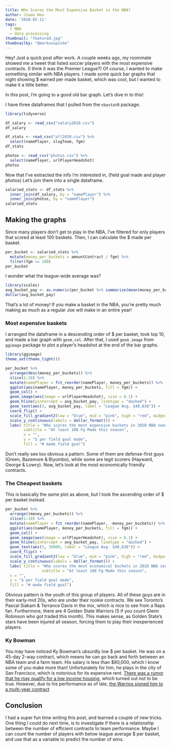 ```yaml
---
title: Who Scores the Most Expensive Basket in the NBA?
author: Jiwan Heo
date: '2020-02-11'
tags:
  - NBA
  - data processing
thumbnail: "featured.jpg"
thumbnailby: "@markusspiske"
---
```


Hey! Just a quick post after work. A couple weeks ago, my roommate showed me a tweet that listed soccer players with the most expensive contracts. (I think it was the Premier League?) Of course, I wanted to make something similar with NBA players. I made some quick bar graphs that night showing $ earned per made basket, which was cool, but I wanted to make it a little better. 

In this post, I'm going to  a good old bar graph. Let's dive in to this!

I have three dataframes that I pulled from the `nbastatR` package. 

```r
library(tidyverse)

df_salary <- read_csv("salary2020.csv")
df_salary
```

```r
df_stats <- read_csv("all2020.csv") %>% 
  select(namePlayer, slugTeam, fgm) 
df_stats
```

```r
photos <- read_csv("photos.csv") %>% 
  select(namePlayer, urlPlayerHeadshot)
photos
```

Now that I've extracted the info I'm interested in, (field goal made and player photos) Let's join them into a single dataframe.

```r
salaried_stats <- df_stats %>% 
  inner_join(df_salary, by = "namePlayer") %>% 
  inner_join(photos, by = "namePlayer")
salaried_stats
```

## Making the graphs

Since many players don't get to play in the NBA, I've filtered for only players that scored at least 100 baskets. Then, I can calculate the $ made per basket.

```r
per_bucket <- salaried_stats %>% 
  mutate(money_per_buckets = amountContract / fgm) %>% 
  filter(fgm >= 100)
per_bucket
```

I wonder what the league-wide average was?

```r
library(scales)
avg_bucket_pay <- as.numeric(per_bucket %>% summarize(mean(money_per_buckets)))
dollar(avg_bucket_pay)
```

That's a lot of money! If you make a basket in the NBA, you're pretty much making as much as a regular Joe will make in an entire year!

### Most expensive baskets

I arranged the dataframe in a descending order of $ per basket, took top 10, and made a bar graph with `geom_col`. After that, I used `geom_image` from `ggimage` package to plot a player's headshot at the end of the bar graphs. 

```r
library(ggimage)
theme_set(theme_light())

per_bucket %>% 
  arrange(desc(money_per_buckets)) %>% 
  slice(1:10) %>% 
  mutate(namePlayer = fct_reorder(namePlayer, money_per_buckets)) %>% 
  ggplot(aes(namePlayer, money_per_buckets, fill = fgm)) +
  geom_col() +
  geom_image(aes(image = urlPlayerHeadshot), size = 0.1) + 
  geom_hline(yintercept = avg_bucket_pay, linetype = "dashed") +
  geom_text(aes(3, avg_bucket_pay, label = "League Avg. $48,838")) +
  coord_flip() +
  scale_fill_gradient2(low = "blue", mid = "pink", high = "red", midpoint = 200) +
  scale_y_continuous(labels = dollar_format()) +
  labs( title = "Who scores the most expensive buckets in 2020 NBA season?",
        subtitle = "At least 100 Fg Made this season",
        x = "",
        y = "$ per field goal made",
        fill = "# made field goal") 
```

Don't really see too obvious a pattern. Some of them are defense-first guys (Green, Bazemore & Biyombo), while some are legit scorers (Hayward, George & Lowry). Now, let's look at the most economically friendly contracts.

### The Cheapest baskets

This is basically the same plot as above, but I took the ascending order of $ per basket instead.

```r
per_bucket %>% 
  arrange((money_per_buckets)) %>% 
  slice(1:10) %>% 
  mutate(namePlayer = fct_reorder(namePlayer, -money_per_buckets)) %>% 
  ggplot(aes(namePlayer, money_per_buckets, fill = fgm)) +
  geom_col() +
  geom_image(aes(image = urlPlayerHeadshot), size = 0.1) + 
  geom_hline(yintercept = avg_bucket_pay, linetype = "dashed") +
  geom_text(aes(3, 30000, label = "League Avg. $48,838")) +
  coord_flip() +
  scale_fill_gradient2(low = "blue", mid = "pink", high = "red", midpoint = 200) +
  scale_y_continuous(labels = dollar_format()) +
  labs( title = "Who scores the most economical buckets in 2020 NBA season?",
                subtitle = "At least 100 Fg Made this season",
  x = "",
  y = "$ per field goal made",
  fill = "# made field goal") 
```

Obvious pattern is the youth of this group of players. All of these guys are in their early-mid 20s, who are under their rookie contracts. We see Toronto's Pascal Siakam & Terrance Davis in the mix, which is nice to see from a Raps fan. Furthermore, there are 4 Golden State Warriors (5 if you count Glenn Robinson who got traded this month). This makes sense, as Golden State's stars have been injured all season, forcing them to play their inexperienced players. 

### Ky Bowman

You may have noticed Ky Bowman's ubsurdly low \$ per basket. He was on a 45-day 2-way contract, which means he can go back and forth between an NBA team and a farm team. His salary is less than \$80,000, which I know some of you make more than! Unfortunately for him, he plays in the city of San Francisco, which is notorious for its expensive rent. [There was a rumor that he may qualify for a low income housing](https://www.basketballnetwork.net/ky-bowman-may-qualify-for-low-income-housing-in-san-francisco/), which turned out not to be true. However, due to his performance as of late, [the Warrios signed him to a multi-year contract](https://www.goldenstateofmind.com/2020/2/6/21127304/2020-nba-news-golden-state-warriors-sign-ky-bowman-dangelo-russell-andrew-wiggins-trade)

## Conclusion

I had a super fun time writing this post, and learned a couple of new tricks. One thing I could do next time, is to investigate if there is a relationship between the number of efficient contracts to team performance. Maybe I can count the number of players with below league average $ per basket, and use that as a variable to predict the number of wins.
